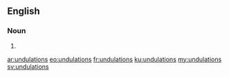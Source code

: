 ==English==

===Noun===
{{head|en}}

# {{plural of|undulation}}

[[ar:undulations]]
[[eo:undulations]]
[[fr:undulations]]
[[ku:undulations]]
[[my:undulations]]
[[sv:undulations]]